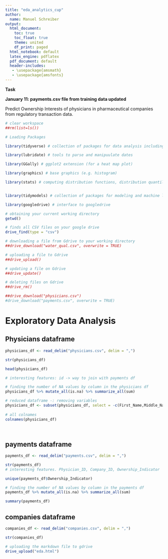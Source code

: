 ```yaml
---
title: "eda_analytics_cup"
author: 
  name: Manuel Schreiber
output:
  html_document:
    toc: true
    toc_float: true
    theme: united
    df_print: paged
  html_notebook: default
  latex_engine: pdflatex
  pdf_document: default
  header-includes:
   - \usepackage{amsmath}
   - \usepackage{amsfonts}
---
```


**Task** 

**January 11: payments.csv file from training data updated**

Predict Ownership Interests of physicians in pharmaceutical companies from regulatory transaction data.

```r
# clear workspace
##rm(list=ls())
```




```r
# Loading Packages

library(tidyverse) # collection of packages for data analysis including: ggplot2 (data visualization package), dplyr (data manipulation package), tidyr, readr (faster read.csv() functions that create tibble objects instead of data.frames), purrr, tibble (wrapper around data.frames for better printing), stringr, forcats

library(lubridate) # tools to parse and manipuulate dates

library(GGally) # ggplot2 extension (for a heat map plot)

library(graphics) # base graphics (e.g. histogram)

library(stats) # computing distribution functions, distribution quantiles; random number generation


library(tidymodels) # collection of packages for modeling and machine learning

library(googledrive) # interface to googledrive


```

```r
# obtaining your current working directory
getwd()
```


```r
# finds all CSV files on your google drive
drive_find(type = "csv")  

# downloading a file from Gdrive to your working directory
##drive_download("water_qual.csv", overwrite = TRUE)

# uploading a file to Gdrive 
##drive_upload()

# updating a file on Gdrive
##drive_update()

# deleting files on Gdrive
##drive_rm()


```

```r
##drive_download("physicians.csv")
#drive_download("payments.csv", overwrite = TRUE)

```

# Exploratory Data Analysis

## Physicians dataframe

```r
physicians_df <- read_delim("physicians.csv", delim = ",")
```

```r
str(physicians_df)
```


```r

head(physicians_df)

# interesting features: id -> way to join with payments df
```

```r
# finding the number of NA values by column in the physicians df
physicians_df %>% mutate_all(is.na) %>% summarize_all(sum)
```

```r
# reduced dataframe -: removing variables
physicians_df <- subset(physicians_df, select = -c(First_Name,Middle_Name,Last_Name, Name_Suffix))
                      
# all colnames  
colnames(physicians_df)                    
                        
  


```


## payments dataframe

```r
payments_df <- read_delim("payments.csv", delim = ",")
```

```r
str(payments_df)
# interesting features. Physician_ID, Company_ID, Ownership_Indicator
```


```r
unique(payments_df$Ownership_Indicator)
```



```r
# finding the number of NA values by column in the payments df
payments_df %>% mutate_all(is.na) %>% summarize_all(sum)
```

```r
summary(payments_df)
```

## companies dataframe

```r
companies_df <- read_delim("companies.csv", delim = ",")
```

```r
str(companies_df)
```



```r
# uploading the markdown file to gdrive
drive_upload("eda.html")
```


